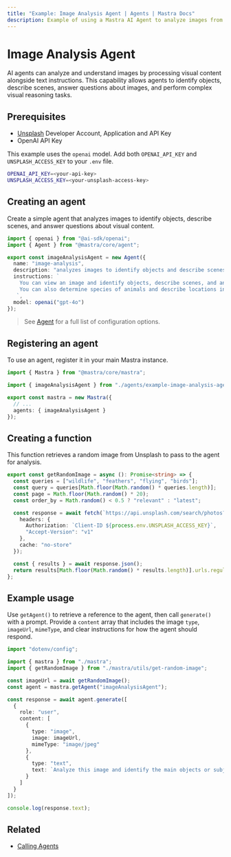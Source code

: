 ```yaml
---
title: "Example: Image Analysis Agent | Agents | Mastra Docs"
description: Example of using a Mastra AI Agent to analyze images from Unsplash to identify objects, determine species, and describe locations.
---
```



# Image Analysis Agent

AI agents can analyze and understand images by processing visual content alongside text instructions. This capability allows agents to identify objects, describe scenes, answer questions about images, and perform complex visual reasoning tasks.

## Prerequisites

- [Unsplash](https://unsplash.com/documentation#creating-a-developer-account) Developer Account, Application and API Key
- OpenAI API Key

This example uses the `openai` model. Add both `OPENAI_API_KEY` and `UNSPLASH_ACCESS_KEY` to your `.env` file.

```bash filename=".env" copy
OPENAI_API_KEY=<your-api-key>
UNSPLASH_ACCESS_KEY=<your-unsplash-access-key>
```

## Creating an agent

Create a simple agent that analyzes images to identify objects, describe scenes, and answer questions about visual content.

```typescript filename="src/mastra/agents/example-image-analysis-agent.ts" showLineNumbers copy
import { openai } from "@ai-sdk/openai";
import { Agent } from "@mastra/core/agent";

export const imageAnalysisAgent = new Agent({
  name: "image-analysis",
  description: "analyzes images to identify objects and describe scenes",
  instructions: `
    You can view an image and identify objects, describe scenes, and answer questions about the content.
    You can also determine species of animals and describe locations in the image.
   `,
  model: openai("gpt-4o")
});
```

> See [Agent](../../reference/agents/agent.mdx) for a full list of configuration options.

## Registering an agent

To use an agent, register it in your main Mastra instance.

```typescript filename="src/mastra/index.ts" showLineNumbers copy
import { Mastra } from "@mastra/core/mastra";

import { imageAnalysisAgent } from "./agents/example-image-analysis-agent";

export const mastra = new Mastra({
  // ...
  agents: { imageAnalysisAgent }
});
```

## Creating a function

This function retrieves a random image from Unsplash to pass to the agent for analysis.

```typescript filename="src/mastra/utils/get-random-image.ts" showLineNumbers copy
export const getRandomImage = async (): Promise<string> => {
  const queries = ["wildlife", "feathers", "flying", "birds"];
  const query = queries[Math.floor(Math.random() * queries.length)];
  const page = Math.floor(Math.random() * 20);
  const order_by = Math.random() < 0.5 ? "relevant" : "latest";

  const response = await fetch(`https://api.unsplash.com/search/photos?query=${query}&page=${page}&order_by=${order_by}`, {
    headers: {
      Authorization: `Client-ID ${process.env.UNSPLASH_ACCESS_KEY}`,
      "Accept-Version": "v1"
    },
    cache: "no-store"
  });

  const { results } = await response.json();
  return results[Math.floor(Math.random() * results.length)].urls.regular;
};
```

## Example usage

Use `getAgent()` to retrieve a reference to the agent, then call `generate()` with a prompt. Provide a `content` array that includes the image `type`, `imageUrl`, `mimeType`, and clear instructions for how the agent should respond.

```typescript filename="src/test-image-analysis.ts" showLineNumbers copy
import "dotenv/config";

import { mastra } from "./mastra";
import { getRandomImage } from "./mastra/utils/get-random-image";

const imageUrl = await getRandomImage();
const agent = mastra.getAgent("imageAnalysisAgent");

const response = await agent.generate([
  {
    role: "user",
    content: [
      {
        type: "image",
        image: imageUrl,
        mimeType: "image/jpeg"
      },
      {
        type: "text",
        text: `Analyze this image and identify the main objects or subjects. If there are animals, provide their common name and scientific name. Also describe the location or setting in one or two short sentences.`
      }
    ]
  }
]);

console.log(response.text);
```

<GithubLink
  marginTop='mt-16'
  link="https://github.com/mastra-ai/mastra/blob/main/examples/basics/agents/bird-checker"
/>

## Related

- [Calling Agents](./calling-agents.mdx#from-the-command-line)
